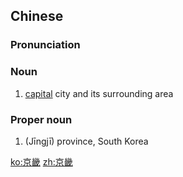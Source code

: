 ==Chinese==
{{zh-forms}}

===Pronunciation===
{{zh-pron
|m=jīngjī
|c=ging1 gei1
|cat=n,pn
}}

===Noun===
{{zh-noun}}

# {{label|zh|literary}} [[capital]] city and its surrounding area

===Proper noun===
{{zh-proper noun}}

# (Jīngjī) {{w|Gyeonggi}} province, South Korea

[[ko:京畿]]
[[zh:京畿]]